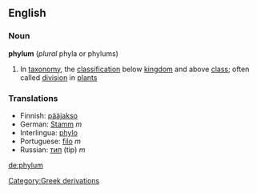 ==English==
===Noun===
'''phylum'''   (''plural'' phyla or phylums)
#{{taxonomy}} In [[taxonomy]], the [[classification]] below [[kingdom]] and above [[class]]; often called [[division]] in [[plant]]s

=== Translations ===
*Finnish: [[pääjakso]]
*German: [[Stamm]] ''m''
*Interlingua: [[phylo]]
*Portuguese: [[filo]] ''m''
*Russian: [[тип]] (tip) ''m''
[[Category:Greek derivations]]

[[de:phylum]]